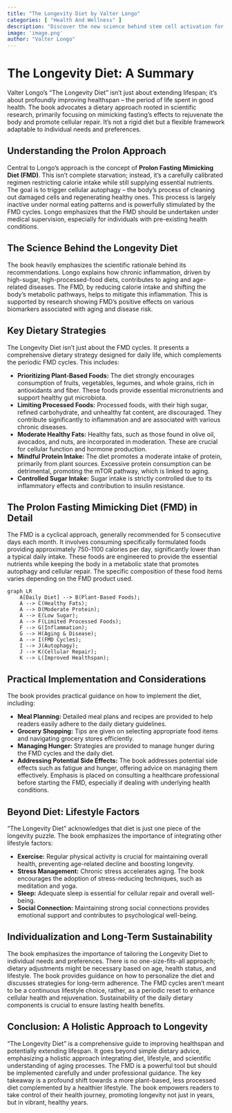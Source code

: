 ```yaml
---
title: "The Longevity Diet by Valter Longo"
categories: [ "Health And Wellness" ]
description: "Discover the new science behind stem cell activation for a longer life"
image: 'image.png'
author: "Valter Longo"
---
```

# The Longevity Diet: A Summary

Valter Longo's "The Longevity Diet" isn't just about extending lifespan; it's about profoundly improving healthspan – the period of life spent in good health.  The book advocates a dietary approach rooted in scientific research, primarily focusing on mimicking fasting's effects to rejuvenate the body and promote cellular repair. It's not a rigid diet but a flexible framework adaptable to individual needs and preferences.

## Understanding the Prolon Approach

Central to Longo's approach is the concept of **Prolon Fasting Mimicking Diet (FMD)**.  This isn't complete starvation; instead, it's a carefully calibrated regimen restricting calorie intake while still supplying essential nutrients.  The goal is to trigger cellular autophagy – the body's process of cleaning out damaged cells and regenerating healthy ones. This process is largely inactive under normal eating patterns and is powerfully stimulated by the FMD cycles.  Longo emphasizes that the FMD should be undertaken under medical supervision, especially for individuals with pre-existing health conditions.

## The Science Behind the Longevity Diet

The book heavily emphasizes the scientific rationale behind its recommendations.  Longo explains how chronic inflammation, driven by high-sugar, high-processed-food diets, contributes to aging and age-related diseases.  The FMD, by reducing calorie intake and shifting the body's metabolic pathways, helps to mitigate this inflammation.  This is supported by research showing FMD's positive effects on various biomarkers associated with aging and disease risk.

## Key Dietary Strategies

The Longevity Diet isn't just about the FMD cycles. It presents a comprehensive dietary strategy designed for daily life, which complements the periodic FMD cycles.  This includes:

* **Prioritizing Plant-Based Foods:** The diet strongly encourages consumption of fruits, vegetables, legumes, and whole grains, rich in antioxidants and fiber.  These foods provide essential micronutrients and support healthy gut microbiota.
* **Limiting Processed Foods:**  Processed foods, with their high sugar, refined carbohydrate, and unhealthy fat content, are discouraged. They contribute significantly to inflammation and are associated with various chronic diseases.
* **Moderate Healthy Fats:**  Healthy fats, such as those found in olive oil, avocados, and nuts, are incorporated in moderation.  These are crucial for cellular function and hormone production.
* **Mindful Protein Intake:**  The diet promotes a moderate intake of protein, primarily from plant sources.  Excessive protein consumption can be detrimental, promoting the mTOR pathway, which is linked to aging.
* **Controlled Sugar Intake:** Sugar intake is strictly controlled due to its inflammatory effects and contribution to insulin resistance.

## The Prolon Fasting Mimicking Diet (FMD) in Detail

The FMD is a cyclical approach, generally recommended for 5 consecutive days each month.  It involves consuming specifically formulated foods providing approximately 750-1100 calories per day, significantly lower than a typical daily intake.  These foods are engineered to provide the essential nutrients while keeping the body in a metabolic state that promotes autophagy and cellular repair.  The specific composition of these food items varies depending on the FMD product used.


```mermaid
graph LR
    A[Daily Diet] --> B(Plant-Based Foods);
    A --> C(Healthy Fats);
    A --> D(Moderate Protein);
    A --> E(Low Sugar);
    A --> F(Limited Processed Foods);
    F --> G(Inflammation);
    G --> H(Aging & Disease);
    A --> I(FMD Cycles);
    I --> J(Autophagy);
    J --> K(Cellular Repair);
    K --> L(Improved Healthspan);
```

##  Practical Implementation and Considerations

The book provides practical guidance on how to implement the diet, including:

* **Meal Planning:**  Detailed meal plans and recipes are provided to help readers easily adhere to the daily dietary guidelines.
* **Grocery Shopping:**  Tips are given on selecting appropriate food items and navigating grocery stores efficiently.
* **Managing Hunger:**  Strategies are provided to manage hunger during the FMD cycles and the daily diet.
* **Addressing Potential Side Effects:**  The book addresses potential side effects such as fatigue and hunger, offering advice on managing them effectively.  Emphasis is placed on consulting a healthcare professional before starting the FMD, especially if dealing with underlying health conditions.


##  Beyond Diet: Lifestyle Factors

"The Longevity Diet" acknowledges that diet is just one piece of the longevity puzzle.  The book emphasizes the importance of integrating other lifestyle factors:

* **Exercise:** Regular physical activity is crucial for maintaining overall health, preventing age-related decline and boosting longevity.
* **Stress Management:** Chronic stress accelerates aging.  The book encourages the adoption of stress-reducing techniques, such as meditation and yoga.
* **Sleep:**  Adequate sleep is essential for cellular repair and overall well-being.
* **Social Connection:**  Maintaining strong social connections provides emotional support and contributes to psychological well-being.

##  Individualization and Long-Term Sustainability

The book emphasizes the importance of tailoring the Longevity Diet to individual needs and preferences.  There is no one-size-fits-all approach; dietary adjustments might be necessary based on age, health status, and lifestyle.  The book provides guidance on how to personalize the diet and discusses strategies for long-term adherence.  The FMD cycles aren’t meant to be a continuous lifestyle choice, rather, as a periodic reset to enhance cellular health and rejuvenation.  Sustainability of the daily dietary components is crucial to ensure lasting health benefits.


##  Conclusion: A Holistic Approach to Longevity

"The Longevity Diet" is a comprehensive guide to improving healthspan and potentially extending lifespan.  It goes beyond simple dietary advice, emphasizing a holistic approach integrating diet, lifestyle, and scientific understanding of aging processes. The FMD is a powerful tool but should be implemented carefully and under professional guidance.  The key takeaway is a profound shift towards a more plant-based, less processed diet complemented by a healthier lifestyle.  The book empowers readers to take control of their health journey, promoting longevity not just in years, but in vibrant, healthy years.

